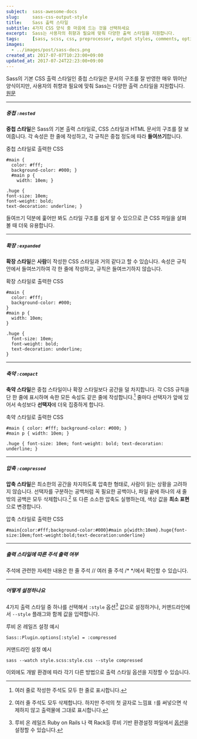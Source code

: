 ```yaml
---
subject:  sass-awesome-docs
slug:     sass-css-output-style
title:    Sass 출력 스타일
subtitle: 4가지 CSS 양식 중 마음에 드는 것을 선택하세요
excerpt:  Sass는 사용자의 취향과 필요에 맞춰 다양한 출력 스타일을 지원합니다.
tags:     [sass, scss, css, preprocessor, output styles, comments, options, 옵션, 주석, 출력, 전처리기]
images:
  - ../images/post/sass-docs.png
created_at: 2017-07-07T10:23:00+09:00
updated_at: 2017-07-24T22:23:00+09:00
---
```


<div className="lead">
    Sass의 기본 CSS 출력 스타일인 중첩 스타일은 문서의 구조를 잘 반영한 매우 뛰어난 양식이지만,
    사용자의 취향과 필요에 맞춰 Sass는 다양한 출력 스타일을 지원합니다.
    <a className="original-link" target="_blank" href="https://sass-lang.com/documentation/file.SASS_REFERENCE.html#Output_Style">원문</a>
</div>

***

##### 중첩 `:nested`
**중첩 스타일**은 Sass의 기본 출력 스타일로, CSS 스타일과 HTML 문서의 구조를 잘 보여줍니다.
각 속성은 한 줄에 작성하고, 각 규칙은 중첩 정도에 따라 **들여쓰기**합니다.

<p className="code-label code-label-css">중첩 스타일로 출력한 CSS</p>

```css{numberLines: true}
#main {
  color: #fff;
  background-color: #000; }
  #main p {
    width: 10em; }

.huge {
font-size: 10em;
font-weight: bold;
text-decoration: underline; }
```

들여쓰기 덕분에 훑어만 봐도 스타일 구조를 쉽게 알 수 있으므로 큰 CSS 파일을 살펴볼 때 더욱 유용합니다.

***

##### 확장 `:expanded`
**확장 스타일**은 **사람**이 작성한 CSS 스타일과 거의 같다고 할 수 있습니다.
속성은 규칙 안에서 들여쓰기하여 각 한 줄에 작성하고, 규칙은 들여쓰기하지 않습니다.


<p className="code-label code-label-css">확장 스타일로 출력한 CSS</p>

``` css{numberLines: true}
#main {
  color: #fff;
  background-color: #000;
}
#main p {
  width: 10em;
}

.huge {
  font-size: 10em;
  font-weight: bold;
  text-decoration: underline;
}
```

***

##### 축약 `:compact`

**축약 스타일**은 중첩 스타일이나 확장 스타일보다 공간을 덜 차지합니다.
각 CSS 규칙을 단 한 줄에 표시하며 속한 모든 속성도 같은 줄에 작성합니다.[^compact]
줄마다 선택자가 앞에 있어서 속성보다 **선택자**에 더욱 집중하게 합니다.


<p className="code-label code-label-css">축약 스타일로 출력한 CSS</p>

``` css{numberLines: true}
#main { color: #fff; background-color: #000; }
#main p { width: 10em; }

.huge { font-size: 10em; font-weight: bold; text-decoration: underline; }
```

***

##### 압축 `:compressed`
**압축 스타일**은 최소한의 공간을 차지하도록 압축한 형태로, 사람이 읽는 상황을 고려하지 않습니다.
선택자를 구분하는 공백처럼 꼭 필요한 공백이나, 파일 끝에 하나의 새 줄 밖의 공백은 모두 삭제합니다.[^compressed]
또 다른 소소한 압축도 실행하는데, 색상 값을 **최소 표현**으로 변경합니다.

<p className="code-label code-label-css">압축 스타일로 출력한 CSS</p>

``` css{numberLines: true}
#main{color:#fff;background-color:#000}#main p{width:10em}.huge{font-size:10em;font-weight:bold;text-decoration:underline}
```

***

##### 출력 스타일에 따른 주석 출력 여부
<SassCommentsTable/>
주석에 관련한 자세한 내용은 <Link to="/blog/sass-comments">한 줄 주석 // 여러 줄 주석 /* */</Link>에서 확인할 수 있습니다.

***

##### 어떻게 설정하나요

4가지 출력 스타일 중 하나를 선택해서 `:style` 옵션[^option] 값으로 설정하거나, 커맨드라인에서 `--style` 플래그와 함께 값을 입력합니다.

<p className="code-label code-label-ruby">루비 온 레일즈 설정 예시</p>

```ruby{numberLines: true}
Sass::Plugin.options[:style] = :compressed
```

<p className="code-label">커맨드라인 설정 예시</p>

```shell{numberLines: false}
sass --watch style.scss:style.css --style compressed
```

이외에도 개발 환경에 따라 각기 다른 방법으로 출력 스타일 옵션을 지정할 수 있습니다.

[^compact]: 여러 줄로 작성한 주석도 모두 한 줄로 표시합니다.
[^compressed]: 여러 줄 주석도 모두 삭제합니다. 하지만 주석의 첫 글자로 느낌표 `!`를 써넣으면 삭제하지 않고 출력물에 그대로 표시합니다.
[^option]: 루비 온 레일즈 <SideBySide>Ruby on Rails</SideBySide> 나 랙 <SideBySide>Rack</SideBySide>등 루비 기반 환경설정 파일에서 [옵션](https://sass-lang.com/documentation/file.SASS_REFERENCE.html#Options)을 설정할 수 있습니다.
